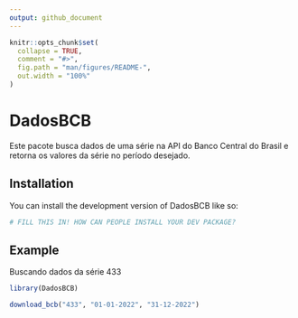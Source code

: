 ```yaml
---
output: github_document
---
```


```r
knitr::opts_chunk$set(
  collapse = TRUE,
  comment = "#>",
  fig.path = "man/figures/README-",
  out.width = "100%"
)
```

# DadosBCB

Este pacote busca dados de uma série na API do Banco Central do Brasil e retorna os valores da série no período desejado.

## Installation

You can install the development version of DadosBCB like so:

``` r
# FILL THIS IN! HOW CAN PEOPLE INSTALL YOUR DEV PACKAGE?
```

## Example

Buscando dados da série 433

```r
library(DadosBCB)

download_bcb("433", "01-01-2022", "31-12-2022")

```
